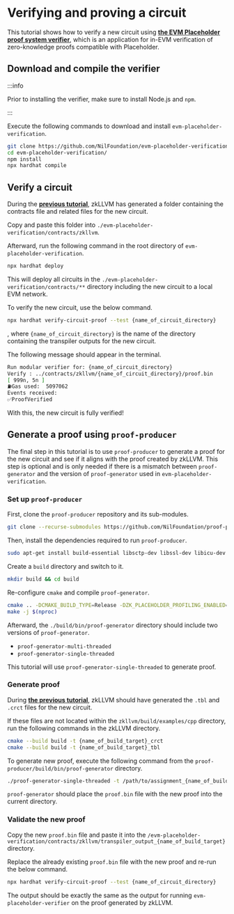 # Verifying and proving a circuit

This tutorial shows how to verify a new circuit using [**the EVM Placeholder proof system verifier**](https://github.com/NilFoundation/evm-placeholder-verification), which is an application for in-EVM verification of zero-knowledge proofs compatible with Placeholder.

## Download and compile the verifier

:::info

Prior to installing the verifier, make sure to install Node.js and `npm`.

:::

Execute the following commands to download and install `evm-placeholder-verification`.

```bash
git clone https://github.com/NilFoundation/evm-placeholder-verification.git
cd evm-placeholder-verification/
npm install
npx hardhat compile
```

## Verify a circuit

During the [**previous tutorial**](./compiling-a-circuit), zkLLVM has generated a folder containing the contracts file and related files for the new circuit.

Copy and paste this folder into `./evm-placeholder-verification/contracts/zkllvm`.

Afterward, run the following command in the root directory of `evm-placeholder-verification`.

```bash
npx hardhat deploy
```

This will deploy all circuits in the `./evm-placeholder-verification/contracts/**` directory including the new circuit to a local EVM network.

To verify the new circuit, use the below command.

```bash
npx hardhat verify-circuit-proof --test {name_of_circuit_directory}
```

, where `{name_of_circuit_directory}` is the name of the directory containing the transpiler outputs for the new circuit.

The following message should appear in the terminal.

```bash
Run modular verifier for: {name_of_circuit_directory}
Verify : ../contracts/zkllvm/{name_of_circuit_directory}/proof.bin
[ 999n, 5n ]
⛽Gas used:  5097062
Events received:
✅ProofVerified
```

With this, the new circuit is fully verified!

## Generate a proof using `proof-producer`

The final step in this tutorial is to use `proof-producer` to generate a proof for the new circuit and see if it aligns with the proof created by zkLLVM. This step is optional and is only needed if there is a mismatch between `proof-generator` and the version of `proof-generator` used in `evm-placeholder-verification`.

### Set up `proof-producer`

First, clone the `proof-producer` repository and its sub-modules.

```bash
git clone --recurse-submodules https://github.com/NilFoundation/proof-producer.git
```

Then, install the dependencies required to run `proof-producer`.

```bash
sudo apt-get install build-essential libsctp-dev libssl-dev libicu-dev lsb-release gnutls-dev pkg-config
```

Create a `build` directory and switch to it.

```bash
mkdir build && cd build
```

Re-configure `cmake` and compile `proof-generator`.

```bash
cmake .. -DCMAKE_BUILD_TYPE=Release -DZK_PLACEHOLDER_PROFILING_ENABLED=TRUE -DBLUEPRINT_PLACEHOLDER_PROOF_GEN=True
make -j $(nproc)
```

Afterward, the `./build/bin/proof-generator` directory should include two versions of `proof-generator`.

- `proof-generator-multi-threaded`
- `proof-generator-single-threaded`

This tutorial will use `proof-generator-single-threaded` to generate proof.

### Generate proof

During [**the previous tutorial**](./compiling-a-circuit), zkLLVM should have generated the `.tbl` and `.crct` files for the new circuit.

If these files are not located within the `zkllvm/build/examples/cpp` directory, run the following commands in the zkLLVM directory.

```bash
cmake --build build -t {name_of_build_target}_crct
cmake --build build -t {name_of_build_target}_tbl
```

To generate new proof, execute the following command from the `proof-producer/build/bin/proof-generator` directory.

```bash
./proof-generator-single-threaded -t /path/to/assignment_{name_of_build_target}.tbl --circuit /path/to/circuit_{name_of_build_target}.crct
```

`proof-generator` should place the `proof.bin` file with the new proof into the current directory.

### Validate the new proof

Copy the new `proof.bin` file and paste it into the `/evm-placeholder-verification/contracts/zkllvm/transpiler_output_{name_of_build_target}` directory. 

Replace the already existing `proof.bin` file with the new proof and re-run the below command.

```bash
npx hardhat verify-circuit-proof --test {name_of_circuit_directory}
```

The output should be exactly the same as the output for running `evm-placeholder-verifier` on the proof generated by zkLLVM.